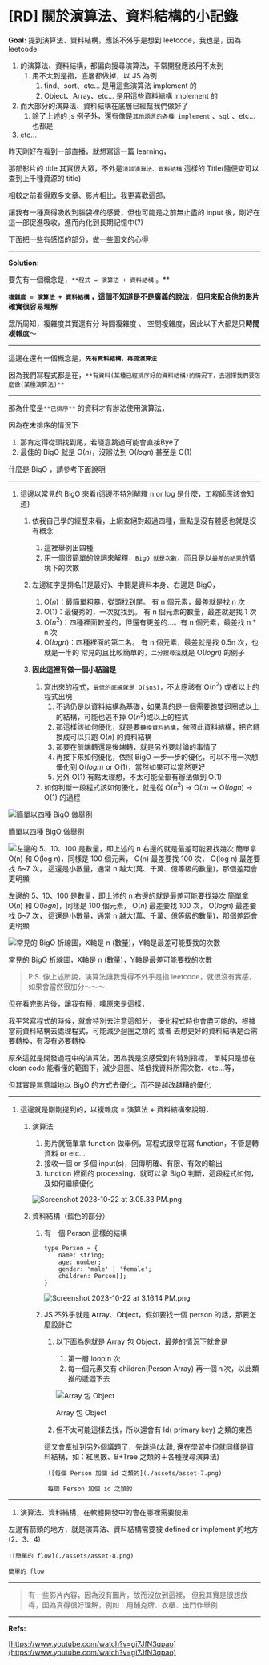 # [RD] 關於演算法、資料結構的小記錄

**Goal:**
提到演算法、資料結構，應該不外乎是想到 leetcode，我也是，因為 leetcode

1. 的演算法、資料結構，都偏向搜尋演算法，平常開發應該用不太到
    1. 用不太到是指，底層都做掉，以 JS 為例
        1. find、sort、etc… 是用這些演算法 implement 的
        2. Object、Array、etc… 是用這些資料結構 implement 的
2. 而大部分的演算法、資料結構在底層已經幫我們做好了
    1. 除了上述的 js 例子外，還有像是`其他語言的各種 implement` 、`sql` 、etc…也都是
3. etc…

昨天剛好在看到一部直播，就想寫這一篇 learning，

那部影片的 title 其實很大眾，不外是`淺談演算法、資料結構` 這樣的 Title(隨便查可以查到上千種資源的 title)

相較之前看得眾多文章、影片相比，我更喜歡這部，

讓我有一種真得吸收到腦袋裡的感覺，但也可能是之前無止盡的 input 後，剛好在這一部促進吸收，進而內化到長期記憶中(?)

下面把一些有感悟的部分，做一些圖文的心得

---

**Solution:**

要先有一個概念是，`**程式 = 演算法 + 資料結構` 。**

**`複雜度 = 演算法 + 資料結構` ，這個不知道是不是廣義的說法，但用來配合他的影片確實很容易理解**

眾所周知，複雜度其實還有分 時間複雜度 、 空間複雜度，因此以下大都是只**時間複雜度**～

---

這邊在還有一個概念是，**`先有資料結構，再提演算法`** 

因為我們寫程式都是在，`**有資料(某種已經排序好的資料結構)的情況下，去選擇我們要怎麼做(某種演算法)**`

---

那為什麼是`**已排序**` 的資料才有辦法使用演算法，

因為在未排序的情況下

1. 那肯定得從頭找到尾，若隨意跳過可能會直接Bye了
2. 最佳的 BigO 就是 O($n$)，沒辦法到 O($log n$) 甚至是 O(1)

什麼是 BigO ，請參考下面說明

---

1. 這邊以常見的 BigO 來看(這邊不特別解釋 n or log 是什麼，工程師應該會知道)
    1. 依我自己學的經歷來看，上網查絕對超過四種，重點是沒有體感也就是沒有概念
        1. 這裡舉例出四種
        2. 用一個很簡單的說詞來解釋，`BigO 就是次數`，而且是以`最差的結果`的情境下的次數
        
    2. 左邊紅字是排名(1是最好)、中間是資料本身、右邊是 BigO，
        1. O($n$)：最簡單粗暴，從頭找到尾。 有 n 個元素，最差就是找 n 次
        2. O($1$)：最優秀的，一次就找到。 有 n 個元素的數量，最差就是找 1 次
        3. O($n^2$)：四種裡面較差的，但還有更差的…。有 n 個元素，最差找 n * n 次
        4. O($log n$)：四種裡面的第二名。 有 n 個元素，最差就是找 0.5n 次，也就是一半的
        常見的且比較簡單的，`二分搜尋法`就是 O($log n$) 的例子
        
    3. **因此這裡有做一個小結論是**
        1. 寫出來的程式，`最低的底線就是 O($n$)`，不太應該有 O($n^2$) 或者以上的程式出現
            1. 不過仍是以資料結構為基礎，如果真的是一個需要跑雙迴圈或以上的結構，可能也逃不掉 O($n^2$)或以上的程式
            2. 那這樣該如何優化，就是要`轉換資料結構`，依照此資料結構，把它轉換成可以只跑 O($n$) 的資料結構
            3. 那要在前端轉還是後端轉，就是另外要討論的事情了
            4. 再接下來如何優化，依照 BigO 一步一步的優化，可以不用一次想優化到 O($log n$) or O($1$)，當然如果可以當然更好
            5. 另外 O($1$) 有點太理想，不太可能全都有辦法做到 O($1$)
        2. 如何判斷一段程式該如何優化，就是從 O($n^2$) → O($n$) → O($log n$) → O($1$) 的過程

![簡單以四種 BigO 做舉例](./assets/asset-1.png)

簡單以四種 BigO 做舉例

![左邊的 5、10、100 是數量，即上述的 n
右邊的就是最差可能要找幾次
簡單拿 O($n$) 和 O($log n$)，同樣是 100 個元素，
O($n$) 最差要找 100 次，
O($log n$) 最差要找 6~7 次，
這還是小數量，通常 n 越大(萬、千萬、億等級的數量)，那個差距會更明顯](./assets/asset-2.png)

左邊的 5、10、100 是數量，即上述的 n
右邊的就是最差可能要找幾次
簡單拿 O($n$) 和 O($log n$)，同樣是 100 個元素，
O($n$) 最差要找 100 次，
O($log n$) 最差要找 6~7 次，
這還是小數量，通常 n 越大(萬、千萬、億等級的數量)，那個差距會更明顯

![常見的 BigO 折線圖，X軸是 n (數量)，Y軸是最差可能要找的次數](./assets/asset-3.png)

常見的 BigO 折線圖，X軸是 n (數量)，Y軸是最差可能要找的次數

> P.S. 
像上述所說，演算法讓我覺得不外乎是指 leetcode，就很沒有實感，如果會當然很加分～～～

但在看完影片後，讓我有種，噢原來是這樣，

我平常寫程式的時候，就會特別去注意這部分，
優化程式時也會盡可能的，根據當前資料結構去處理程式，可能減少迴圈之類的
或者
去想更好的資料結構是否需要轉換，有沒有必要轉換

原來這就是開發過程中的演算法，因為我是沒感受到有特別指標，
單純只是想在 clean code 能看懂的範圍下，減少迴圈、降低找資料所需次數、etc…等，

但其實是無意識地以 BigO 的方式去優化，而不是越改越糟的優化
> 

---

1. 這邊就是剛剛提到的，以複雜度 = 演算法 + 資料結構來說明，
    1. 演算法
        1. 影片就簡單拿 function 做舉例，寫程式很常在寫 function，不管是轉資料 or etc…
        2. 接收一個 or 多個 input(s)，回傳明確、有限、有效的輸出
        3. function 裡面的 processing，就可以拿 BigO 判斷，這段程式如何，及如何繼續優化
        
        ![Screenshot 2023-10-22 at 3.05.33 PM.png](./assets/asset-3.png)
        
    2. 資料結構（藍色的部分）
        1. 有一個 Person 這樣的結構
            
            ```tsx
            type Person = {
            	name: string;
            	age: number;
            	gender: 'male' | 'female';
            	children: Person[];
            }
            ```
            
            ![Screenshot 2023-10-22 at 3.16.14 PM.png](./assets/asset-5.png)
            
        2. JS 不外乎就是 Array、Object，假如要找一個 person 的話，那要怎麼設計它
            1. 以下面為例就是 Array 包 Object，最差的情況下就會是
                1. 第一層 loop n 次
                2. 每一個元素又有 children(Person Array) 再一個ｎ次，以此類推的遞迴下去
                
                ![Array 包 Object](./assets/asset-6.png)
                
                Array 包 Object
                
            2. 但不太可能這樣去找，所以還會有 Id( primary key) 之類的東西
            
            這又會牽扯到另外個議題了，先跳過(太難, 還在學習中但就同樣是資料結構，如：紅黑數、B+Tree 之類的＋各種搜尋演算法)
                
                ![每個 Person 加個 id 之類的](./assets/asset-7.png)
                
                每個 Person 加個 id 之類的

---

1. 演算法、資料結構，在軟體開發中的會在哪裡需要使用

左邊有箭頭的地方，就是演算法、資料結構需要被 defined or implement 的地方(2、3、4)
    
    ![簡單的 flow](./assets/asset-8.png)
    
    簡單的 flow
    

---

> 有一些影片內容，因為沒有圖片，故而沒放到這裡，
但我其實是很想放得，因為真得很好理解，例如：用鋪克牌、衣櫃、出門作舉例
> 

---

**Refs:**

[https://www.youtube.com/watch?v=gi7JfN3qpao](https://www.youtube.com/watch?v=gi7JfN3qpao)